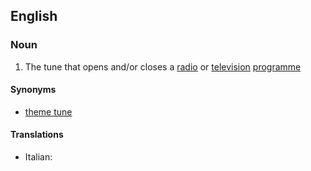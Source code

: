 ==English==

===Noun===
{{en-noun|head=[[signature]] [[tune]]}}

# {{context|music|lang=en}} The tune that opens and/or closes a [[radio]] or [[television]] [[programme]]

====Synonyms====
* [[theme tune]]

====Translations====
{{trans-top|music to open or close a program}}
* Italian: {{t-|it|sigla musicale|f}}
{{trans-mid}}
{{trans-bottom}}